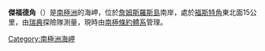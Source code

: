 {{coord|64|24|S|57|41|W|source:GNIS|display=title}}

'''傑福德角'''（{{lang-sv|Jefford Point}}）是[[南極洲|南極洲]]的海岬，位於[[詹姆斯羅斯島|詹姆斯羅斯島]]南岸，處於[[福斯特角|福斯特角]]東北面15公里，由[[瑞典|瑞典]]探險隊測量，現時由[[南極條約體系|南極條約體系]]管理。

{{DEFAULTSORT:Jefford Point}}
[[Category:南極洲海岬|Category:南極洲海岬]]


{{JamesRossIsland-geo-stub}}